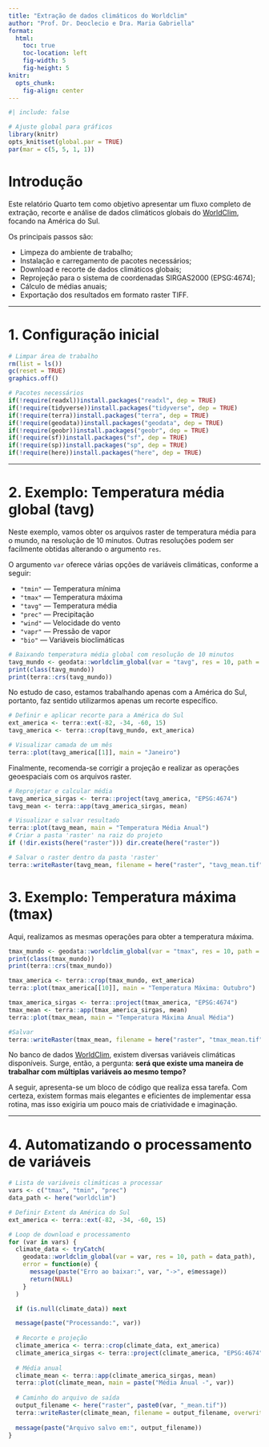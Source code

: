 ```yaml
---
title: "Extração de dados climáticos do Worldclim"
author: "Prof. Dr. Deoclecio e Dra. Maria Gabriella"
format:
  html:
    toc: true
    toc-location: left
    fig-width: 5
    fig-height: 5
knitr: 
  opts_chunk: 
    fig-align: center
---
```


```r
#| include: false

# Ajuste global para gráficos
library(knitr)
opts_knit$set(global.par = TRUE)
par(mar = c(5, 5, 1, 1))

```

# Introdução

Este relatório Quarto tem como objetivo apresentar um fluxo completo de extração, recorte e análise de dados climáticos globais do [WorldClim](https://www.worldclim.org/), focando na América do Sul.

Os principais passos são:

- Limpeza do ambiente de trabalho;
- Instalação e carregamento de pacotes necessários;
- Download e recorte de dados climáticos globais;
- Reprojeção para o sistema de coordenadas SIRGAS2000 (EPSG:4674);
- Cálculo de médias anuais;
- Exportação dos resultados em formato raster TIFF.

---

# 1. Configuração inicial

```r
# Limpar área de trabalho
rm(list = ls())      
gc(reset = TRUE)     
graphics.off()       

# Pacotes necessários
if(!require(readxl))install.packages("readxl", dep = TRUE)
if(!require(tidyverse))install.packages("tidyverse", dep = TRUE)
if(!require(terra))install.packages("terra", dep = TRUE)
if(!require(geodata))install.packages("geodata", dep = TRUE)
if(!require(geobr))install.packages("geobr", dep = TRUE)
if(!require(sf))install.packages("sf", dep = TRUE)
if(!require(sp))install.packages("sp", dep = TRUE)
if(!require(here))install.packages("here", dep = TRUE)


```

---

# 2. Exemplo: Temperatura média global (tavg)

Neste exemplo, vamos obter os arquivos raster de temperatura média para o mundo, na resolução de 10 minutos. Outras resoluções podem ser facilmente obtidas alterando o argumento `res`. 

O argumento `var` oferece várias opções de variáveis climáticas, conforme a seguir:

- `"tmin"` — Temperatura mínima
- `"tmax"` — Temperatura máxima
- `"tavg"` — Temperatura média
- `"prec"` — Precipitação
- `"wind"` — Velocidade do vento
- `"vapr"` — Pressão de vapor
- `"bio"` — Variáveis bioclimáticas


```r
# Baixando temperatura média global com resolução de 10 minutos
tavg_mundo <- geodata::worldclim_global(var = "tavg", res = 10, path = here("worldclim"))
print(class(tavg_mundo))
print(terra::crs(tavg_mundo))

```

No estudo de caso, estamos trabalhando apenas com a América do Sul, portanto, faz sentido utilizarmos apenas um recorte específico.

```r
# Definir e aplicar recorte para a América do Sul
ext_america <- terra::ext(-82, -34, -60, 15)
tavg_america <- terra::crop(tavg_mundo, ext_america)

# Visualizar camada de um mês
terra::plot(tavg_america[[1]], main = "Janeiro")
```

Finalmente, recomenda-se corrigir a projeção e realizar as operações geoespaciais com os arquivos raster.


```r
# Reprojetar e calcular média
tavg_america_sirgas <- terra::project(tavg_america, "EPSG:4674")
tavg_mean <- terra::app(tavg_america_sirgas, mean)

# Visualizar e salvar resultado
terra::plot(tavg_mean, main = "Temperatura Média Anual")
# Criar a pasta 'raster' na raiz do projeto
if (!dir.exists(here("raster"))) dir.create(here("raster"))

# Salvar o raster dentro da pasta 'raster'
terra::writeRaster(tavg_mean, filename = here("raster", "tavg_mean.tif"), overwrite = TRUE)

```

# 3. Exemplo: Temperatura máxima (tmax)

Aqui, realizamos as mesmas operações para obter a temperatura máxima.


```r
tmax_mundo <- geodata::worldclim_global(var = "tmax", res = 10, path = here("worldclim"))
print(class(tmax_mundo))
print(terra::crs(tmax_mundo))

tmax_america <- terra::crop(tmax_mundo, ext_america)
terra::plot(tmax_america[[10]], main = "Temperatura Máxima: Outubro")

tmax_america_sirgas <- terra::project(tmax_america, "EPSG:4674")
tmax_mean <- terra::app(tmax_america_sirgas, mean)
terra::plot(tmax_mean, main = "Temperatura Máxima Anual Média")

#Salvar
terra::writeRaster(tmax_mean, filename = here("raster", "tmax_mean.tif"), overwrite = TRUE)

```
No banco de dados [WorldClim](https://www.worldclim.org/), existem diversas variáveis climáticas disponíveis. Surge, então, a pergunta: **será que existe uma maneira de trabalhar com múltiplas variáveis ao mesmo tempo?**

A seguir, apresenta-se um bloco de código que realiza essa tarefa. Com certeza, existem formas mais elegantes e eficientes de implementar essa rotina, mas isso exigiria um pouco mais de criatividade e imaginação.

---

# 4. Automatizando o processamento de variáveis

```r

# Lista de variáveis climáticas a processar
vars <- c("tmax", "tmin", "prec")
data_path <- here("worldclim")

# Definir Extent da América do Sul
ext_america <- terra::ext(-82, -34, -60, 15)

# Loop de download e processamento
for (var in vars) {
  climate_data <- tryCatch(
    geodata::worldclim_global(var = var, res = 10, path = data_path),
    error = function(e) {
      message(paste("Erro ao baixar:", var, "->", e$message))
      return(NULL)
    }
  )

  if (is.null(climate_data)) next

  message(paste("Processando:", var))
  
  # Recorte e projeção
  climate_america <- terra::crop(climate_data, ext_america)
  climate_america_sirgas <- terra::project(climate_america, "EPSG:4674")
  
  # Média anual
  climate_mean <- terra::app(climate_america_sirgas, mean)
  terra::plot(climate_mean, main = paste("Média Anual -", var))
  
  # Caminho do arquivo de saída
  output_filename <- here("raster", paste0(var, "_mean.tif"))
  terra::writeRaster(climate_mean, filename = output_filename, overwrite = TRUE)
  
  message(paste("Arquivo salvo em:", output_filename))
}


```

